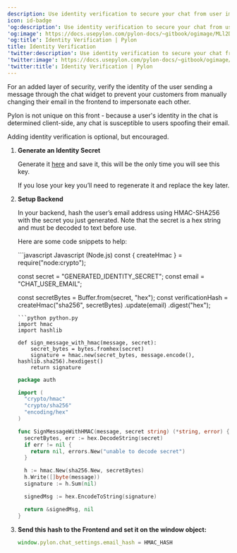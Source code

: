 ---
description: Use identity verification to secure your chat from user impersonation
icon: id-badge
'og:description': Use identity verification to secure your chat from user impersonation
'og:image': https://docs.usepylon.com/pylon-docs/~gitbook/ogimage/MLl2Dui7DAiaaHuoWo7G
'og:title': Identity Verification | Pylon
title: Identity Verification
'twitter:description': Use identity verification to secure your chat from user impersonation
'twitter:image': https://docs.usepylon.com/pylon-docs/~gitbook/ogimage/MLl2Dui7DAiaaHuoWo7G
'twitter:title': Identity Verification | Pylon
---
For an added layer of security, verify the identity of the user sending a message through the chat widget to prevent your customers from manually changing their email in the frontend to impersonate each other.

Pylon is not unique on this front - because a user's identity in the chat is determined client-side, any chat is susceptible to users spoofing their email.

Adding identity verification is optional, but encouraged.

1. **Generate an Identity Secret**

    Generate it [here](https://app.usepylon.com/settings/in-app-chat) and save it, this will be the only time you will see this key.

    If you lose your key you’ll need to regenerate it and replace the key later.

2. **Setup Backend**

    In your backend, hash the user’s email address using HMAC-SHA256 with the secret you just generated. Note that the secret is a hex string and must be decoded to text before use.

    Here are some code snippets to help:

    <CodeGroup>
    ```javascript Javascript (Node.js)
    const { createHmac } = require("node:crypto");

    const secret = "GENERATED_IDENTITY_SECRET";
    const email = "CHAT_USER_EMAIL";

    const secretBytes = Buffer.from(secret, "hex");
    const verificationHash = createHmac("sha256", secretBytes)
      .update(email)
      .digest("hex");
    ```
    ```python python.py
    import hmac
    import hashlib

    def sign_message_with_hmac(message, secret):
        secret_bytes = bytes.fromhex(secret)
        signature = hmac.new(secret_bytes, message.encode(), hashlib.sha256).hexdigest()
        return signature
    ```

    ```go go.go
    package auth

    import (
      "crypto/hmac"
      "crypto/sha256"
      "encoding/hex"
    )

    func SignMessageWithHMAC(message, secret string) (*string, error) {
      secretBytes, err := hex.DecodeString(secret)
      if err != nil {
        return nil, errors.New("unable to decode secret")
      }

      h := hmac.New(sha256.New, secretBytes)
      h.Write([]byte(message))
      signature := h.Sum(nil)

      signedMsg := hex.EncodeToString(signature)

      return &signedMsg, nil
    }
    ```
    </CodeGroup>

3. **Send this hash to the Frontend and set it on the window object:**

    ```js
    window.pylon.chat_settings.email_hash = HMAC_HASH
    ```